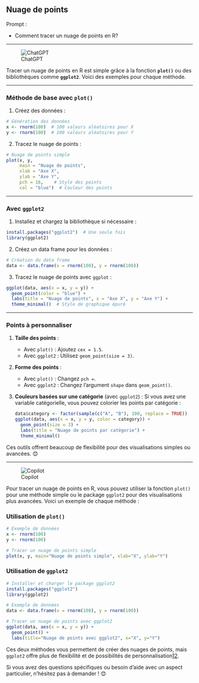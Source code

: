 ## Nuage de points

::: {.callout-note appearance="simple"}
Prompt : 

* Comment tracer un nuage de points en R?


:::

----

![ChatGPT](../img/ChatGPT.PNG)

Tracer un nuage de points en R est simple grâce à la fonction **`plot()`** ou des bibliothèques comme **`ggplot2`**. Voici des exemples pour chaque méthode.

---

### **Méthode de base avec `plot()`**
1. Créez des données :
```R
# Génération des données
x <- rnorm(100)  # 100 valeurs aléatoires pour X
y <- rnorm(100)  # 100 valeurs aléatoires pour Y
```

2. Tracez le nuage de points :
```R
# Nuage de points simple
plot(x, y, 
     main = "Nuage de points", 
     xlab = "Axe X", 
     ylab = "Axe Y", 
     pch = 16,    # Style des points
     col = "blue")  # Couleur des points
```

---

### **Avec `ggplot2`**
1. Installez et chargez la bibliothèque si nécessaire :
```R
install.packages("ggplot2")  # Une seule fois
library(ggplot2)
```

2. Créez un data frame pour les données :
```R
# Création du data frame
data <- data.frame(x = rnorm(100), y = rnorm(100))
```

3. Tracez le nuage de points avec `ggplot` :
```R
ggplot(data, aes(x = x, y = y)) +
  geom_point(color = "blue") +
  labs(title = "Nuage de points", x = "Axe X", y = "Axe Y") +
  theme_minimal()  # Style de graphique épuré
```

---

### Points à personnaliser
1. **Taille des points** : 
   - Avec `plot()` : Ajoutez `cex = 1.5`.
   - Avec `ggplot2` : Utilisez `geom_point(size = 3)`.

2. **Forme des points** : 
   - Avec `plot()` : Changez `pch =`.
   - Avec `ggplot2` : Changez l'argument `shape` dans `geom_point()`.

3. **Couleurs basées sur une catégorie** (avec `ggplot2`) :
   Si vous avez une variable catégorielle, vous pouvez colorier les points par catégorie :
   ```R
   data$category <- factor(sample(c("A", "B"), 100, replace = TRUE))
   ggplot(data, aes(x = x, y = y, color = category)) +
     geom_point(size = 3) +
     labs(title = "Nuage de points par catégorie") +
     theme_minimal()
   ```

Ces outils offrent beaucoup de flexibilité pour des visualisations simples ou avancées. 😊

----

![Copilot](../img/copilot.PNG)

Pour tracer un nuage de points en R, vous pouvez utiliser la fonction `plot()` pour une méthode simple ou le package `ggplot2` pour des visualisations plus avancées. Voici un exemple de chaque méthode :

### Utilisation de `plot()`

```R
# Exemple de données
x <- rnorm(100)
y <- rnorm(100)

# Tracer un nuage de points simple
plot(x, y, main="Nuage de points simple", xlab="X", ylab="Y")
```

### Utilisation de `ggplot2`

```R
# Installer et charger le package ggplot2
install.packages("ggplot2")
library(ggplot2)

# Exemple de données
data <- data.frame(x = rnorm(100), y = rnorm(100))

# Tracer un nuage de points avec ggplot2
ggplot(data, aes(x = x, y = y)) +
  geom_point() +
  labs(title="Nuage de points avec ggplot2", x="X", y="Y")
```

Ces deux méthodes vous permettent de créer des nuages de points, mais `ggplot2` offre plus de flexibilité et de possibilités de personnalisation[1](https://www.guru99.com/fr/r-scatter-plot-ggplot2.html)[2](https://www.sthda.com/french/wiki/ggplot2-nuage-de-points-guide-de-d-marrage-rapide-logiciel-r-et-visualisation-de-donn-es?title=ggplot2-nuage-de-points-guide-de-d-marrage-rapide-logiciel-r-et-visualisation-de-donn-es).

Si vous avez des questions spécifiques ou besoin d'aide avec un aspect particulier, n'hésitez pas à demander ! 😊